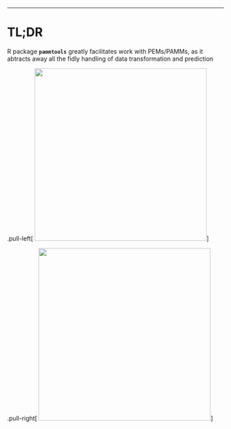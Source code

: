 
---
# TL;DR

R package **`pammtools`** greatly facilitates work with PEMs/PAMMs, as it abtracts away all the fidly handling of data transformation and prediction


.pull-left[
<img src="figures/pammtools-hp.png" height="400px">
]

.pull-right[
<img src="figures/pammtools-twitter.png" height="400px">
]

